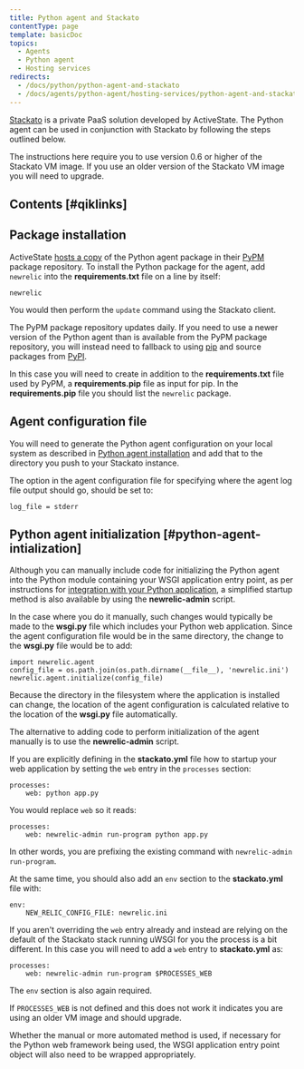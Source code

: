 ```yaml
---
title: Python agent and Stackato
contentType: page
template: basicDoc
topics:
  - Agents
  - Python agent
  - Hosting services
redirects:
  - /docs/python/python-agent-and-stackato
  - /docs/agents/python-agent/hosting-services/python-agent-and-stackato
---
```


[Stackato](http://www.activestate.com/cloud) is a private PaaS solution developed by ActiveState. The Python agent can be used in conjunction with Stackato by following the steps outlined below.

The instructions here require you to use version 0.6 or higher of the Stackato VM image. If you use an older version of the Stackato VM image you will need to upgrade.

## Contents [#qiklinks]

## Package installation

ActiveState [hosts a copy](http://code.activestate.com/pypm/newrelic/) of the Python agent package in their [PyPM](http://code.activestate.com/pypm) package repository. To install the Python package for the agent, add `newrelic` into the **requirements.txt** file on a line by itself:

```
newrelic
```

You would then perform the `update` command using the Stackato client.

The PyPM package repository updates daily. If you need to use a newer version of the Python agent than is available from the PyPM package repository, you will instead need to fallback to using [pip](http://www.pip-installer.org/en/latest/) and source packages from [PyPI](http://pypi.python.org).

In this case you will need to create in addition to the **requirements.txt** file used by PyPM, a **requirements.pip** file as input for pip. In the **requirements.pip** file you should list the `newrelic` package.

## Agent configuration file

You will need to generate the Python agent configuration on your local system as described in [Python agent installation](/docs/agents/python-agent/installation-and-configuration/python-agent-installation) and add that to the directory you push to your Stackato instance.

The option in the agent configuration file for specifying where the agent log file output should go, should be set to:

```
log_file = stderr
```

## Python agent initialization [#python-agent-intialization]

Although you can manually include code for initializing the Python agent into the Python module containing your WSGI application entry point, as per instructions for [integration with your Python application](/docs/agents/python-agent/installation-and-configuration/python-agent-integration), a simplified startup method is also available by using the **newrelic-admin** script.

In the case where you do it manually, such changes would typically be made to the **wsgi.py** file which includes your Python web application. Since the agent configuration file would be in the same directory, the change to the **wsgi.py** file would be to add:

```
import newrelic.agent
config_file = os.path.join(os.path.dirname(__file__), 'newrelic.ini')
newrelic.agent.initialize(config_file)
```

Because the directory in the filesystem where the application is installed can change, the location of the agent configuration is calculated relative to the location of the **wsgi.py** file automatically.

The alternative to adding code to perform initialization of the agent manually is to use the **newrelic-admin** script.

If you are explicitly defining in the **stackato.yml** file how to startup your web application by setting the `web` entry in the `processes` section:

```
processes:
    web: python app.py
```

You would replace `web` so it reads:

```
processes:
    web: newrelic-admin run-program python app.py
```

In other words, you are prefixing the existing command with `newrelic-admin run-program`.

At the same time, you should also add an `env` section to the **stackato.yml** file with:

```
env:
    NEW_RELIC_CONFIG_FILE: newrelic.ini
```

If you aren't overriding the `web` entry already and instead are relying on the default of the Stackato stack running uWSGI for you the process is a bit different. In this case you will need to add a `web` entry to **stackato.yml** as:

```
processes:
    web: newrelic-admin run-program $PROCESSES_WEB
```

The `env` section is also again required.

If `PROCESSES_WEB` is not defined and this does not work it indicates you are using an older VM image and should upgrade.

Whether the manual or more automated method is used, if necessary for the Python web framework being used, the WSGI application entry point object will also need to be wrapped appropriately.
